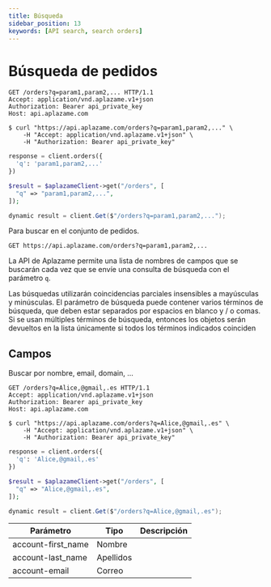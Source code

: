 ```yaml
---
title: Búsqueda
sidebar_position: 13
keywords: [API search, search orders]
---
```


# Búsqueda de pedidos

<Tabs>
  <TabItem value="http" label="http">

```http
GET /orders?q=param1,param2,... HTTP/1.1
Accept: application/vnd.aplazame.v1+json
Authorization: Bearer api_private_key
Host: api.aplazame.com
```
  </TabItem>
  <TabItem value="shell" label="shell">

```shell
$ curl "https://api.aplazame.com/orders?q=param1,param2,..." \
    -H "Accept: application/vnd.aplazame.v1+json" \
    -H "Authorization: Bearer api_private_key"
```
  </TabItem>
  <TabItem value="python" label="python">

```python
response = client.orders({
  'q': 'param1,param2,...'
})
```
  </TabItem>
  <TabItem value="php" label="php">

```php
$result = $aplazameClient->get("/orders", [
  "q" => "param1,param2,...",
]);
```
  </TabItem>
  <TabItem value="c" label="C#">

```cs
dynamic result = client.Get($"/orders?q=param1,param2,...");
```
  </TabItem>
</Tabs>

Para buscar en el conjunto de pedidos.

`GET https://api.aplazame.com/orders?q=param1,param2,...`

La API de Aplazame permite una lista de nombres de campos que se buscarán cada vez que se envíe una consulta de búsqueda con el parámetro `q`.

Las búsquedas utilizarán coincidencias parciales insensibles a mayúsculas y minúsculas. El parámetro de búsqueda puede contener varios términos de búsqueda, que deben estar separados por espacios en blanco y / o comas. Si se usan múltiples términos de búsqueda, entonces los objetos serán devueltos en la lista únicamente si todos los términos indicados coinciden

## Campos
Buscar por nombre, email, domain, ...


<Tabs>
  <TabItem value="http" label="http">

```http
GET /orders?q=Alice,@gmail,.es HTTP/1.1
Accept: application/vnd.aplazame.v1+json
Authorization: Bearer api_private_key
Host: api.aplazame.com
```
  </TabItem>
  <TabItem value="shell" label="shell">

```shell
$ curl "https://api.aplazame.com/orders?q=Alice,@gmail,.es" \
    -H "Accept: application/vnd.aplazame.v1+json" \
    -H "Authorization: Bearer api_private_key"
```
  </TabItem>
  <TabItem value="python" label="python">

```python
response = client.orders({
  'q': 'Alice,@gmail,.es'
})
```
  </TabItem>
  <TabItem value="php" label="php">

```php
$result = $aplazameClient->get("/orders", [
  "q" => "Alice,@gmail,.es",
]);
```
  </TabItem>
  <TabItem value="c" label="C#">

```cs
dynamic result = client.Get($"/orders?q=Alice,@gmail,.es");
```
  </TabItem>
</Tabs>

|<t id="table.parameter">Parámetro</t> | <t id="table.type">Tipo</t> | <t id="table.description">Descripción</t>|
|---------|---------|---------|
account-first_name | Nombre
account-last_name | Apellidos
account-email | Correo
